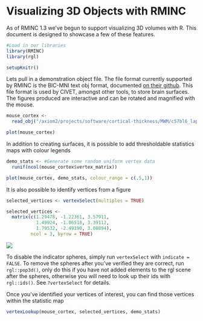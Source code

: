 Visualizing 3D Objects with RMINC
==================================

As of RMINC 1.3 we've begun to support visualizing 3D volumes with R. 
This document is designed to showcase a few of these features.

```R
#Load in our libraries
library(RMINC)
library(rgl)
```
```R
setupKnitr()
```

Lets pull in a demonstration object file. The file format currently supported by RMINC is the BIC-MNI text obj format, documented [on their github](https://github.com/BIC-MNI/bicpl/Documentation). This file format is used by CIVET, amongst other tools, to store brain surfaces. The figures produced are interactive and can be rotated and magnified with the mouse.

```R
mouse_cortex <- 
  read_obj("/axiom2/projects/software/cortical-thickness/MWM/c57bl6_laplacian_grid_full_surface_simplified.obj")

plot(mouse_cortex)
```

In addition to creating surfaces, it is possible to add thresholdable statistics maps with colour legends

```R
demo_stats <- #Generate some random uniform vertex data
  runif(ncol(mouse_cortex$vertex_matrix))

plot(mouse_cortex, demo_stats, colour_range = c(.5,1))
```

It is also possible to identify vertices from a figure

```R
selected_vertices <- vertexSelect(multiples = TRUE)
```
```R
selected_vertices <- 
  matrix(c(1.29478, -1.22361, 3.57911,
           1.49924, -1.86518, 3.39112,
           1.79532, -2.49190, 3.08894), 
         ncol = 3, byrow = TRUE)
```

![](RMINC_rgl_data/selected_vertices.png)

To disable the indicator spheres, simply run `vertexSelect` with `indicate = FALSE`. To remove the spheres after you've verified they are correct, run `rgl::pop3d()`, only do this if you have not added elements to the rgl scene after the spheres, otherwise you will need to look up their ids with `rgl::ids()`. See `?vertexSelect` for details.

Once you've identified your vertices of interest, you can find those vertices within the statistic map

```R
vertexLookup(mouse_cortex, selected_vertices, demo_stats)
```


